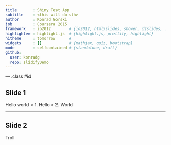 ```yaml
---
title       : Shiny Test App
subtitle    : <this will do sth>
author      : Konrad Gorski
job         : Coursera 2015
framework   : io2012        # {io2012, html5slides, shower, dzslides, ...}
highlighter : highlight.js  # {highlight.js, prettify, highlight}
hitheme     : tomorrow      # 
widgets     : []            # {mathjax, quiz, bootstrap}
mode        : selfcontained # {standalone, draft}
github:
  user: konradg
  repo: slidifyDemo
---
```


--- .class #id 

## Slide 1

Hello world
> 1. Hello
> 2. World

---

## Slide 2

Troll

